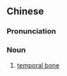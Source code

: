 {{also|颞骨}}
==Chinese==
{{zh-forms|s=颞骨}}

===Pronunciation===
{{zh-pron
|m=niègǔ
|c=nip6 gwat1
|mn=xm:lia̍p-kut
|cat=n
}}

===Noun===
{{zh-noun}}

# {{lb|zh|skeleton}} [[temporal bone]]
